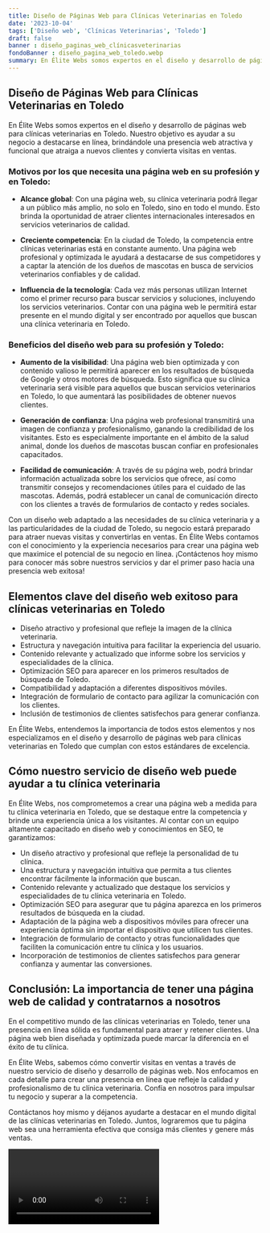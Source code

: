 ```yaml
---
title: Diseño de Páginas Web para Clínicas Veterinarias en Toledo
date: '2023-10-04'
tags: ['Diseño web', 'Clínicas Veterinarias', 'Toledo']
draft: false
banner : diseño_paginas_web_clínicasveterinarias
fondoBanner : diseño_pagina_web_toledo.webp
summary: En Élite Webs somos expertos en el diseño y desarrollo de páginas web para clínicas veterinarias en Toledo. Nuestro objetivo es ayudar a su negocio a destacarse en línea, brindándole una presencia web atractiva y funcional que atraiga a nuevos clientes y convierta visitas en ventas.
---
```


## Diseño de Páginas Web para Clínicas Veterinarias en Toledo

En Élite Webs somos expertos en el diseño y desarrollo de páginas web para clínicas veterinarias en Toledo. Nuestro objetivo es ayudar a su negocio a destacarse en línea, brindándole una presencia web atractiva y funcional que atraiga a nuevos clientes y convierta visitas en ventas.

### Motivos por los que necesita una página web en su profesión y en Toledo:

- **Alcance global**: Con una página web, su clínica veterinaria podrá llegar a un público más amplio, no solo en Toledo, sino en todo el mundo. Esto brinda la oportunidad de atraer clientes internacionales interesados en servicios veterinarios de calidad.

- **Creciente competencia**: En la ciudad de Toledo, la competencia entre clínicas veterinarias está en constante aumento. Una página web profesional y optimizada le ayudará a destacarse de sus competidores y a captar la atención de los dueños de mascotas en busca de servicios veterinarios confiables y de calidad.

- **Influencia de la tecnología**: Cada vez más personas utilizan Internet como el primer recurso para buscar servicios y soluciones, incluyendo los servicios veterinarios. Contar con una página web le permitirá estar presente en el mundo digital y ser encontrado por aquellos que buscan una clínica veterinaria en Toledo.

### Beneficios del diseño web para su profesión y Toledo:

- **Aumento de la visibilidad**: Una página web bien optimizada y con contenido valioso le permitirá aparecer en los resultados de búsqueda de Google y otros motores de búsqueda. Esto significa que su clínica veterinaria será visible para aquellos que buscan servicios veterinarios en Toledo, lo que aumentará las posibilidades de obtener nuevos clientes.

- **Generación de confianza**: Una página web profesional transmitirá una imagen de confianza y profesionalismo, ganando la credibilidad de los visitantes. Esto es especialmente importante en el ámbito de la salud animal, donde los dueños de mascotas buscan confiar en profesionales capacitados.

- **Facilidad de comunicación**: A través de su página web, podrá brindar información actualizada sobre los servicios que ofrece, así como transmitir consejos y recomendaciones útiles para el cuidado de las mascotas. Además, podrá establecer un canal de comunicación directo con los clientes a través de formularios de contacto y redes sociales.

Con un diseño web adaptado a las necesidades de su clínica veterinaria y a las particularidades de la ciudad de Toledo, su negocio estará preparado para atraer nuevas visitas y convertirlas en ventas. En Élite Webs contamos con el conocimiento y la experiencia necesarios para crear una página web que maximice el potencial de su negocio en línea. ¡Contáctenos hoy mismo para conocer más sobre nuestros servicios y dar el primer paso hacia una presencia web exitosa!

<GifSeo />

<Cta />

## Elementos clave del diseño web exitoso para clínicas veterinarias en Toledo

- Diseño atractivo y profesional que refleje la imagen de la clínica veterinaria.
- Estructura y navegación intuitiva para facilitar la experiencia del usuario.
- Contenido relevante y actualizado que informe sobre los servicios y especialidades de la clínica.
- Optimización SEO para aparecer en los primeros resultados de búsqueda de Toledo.
- Compatibilidad y adaptación a diferentes dispositivos móviles.
- Integración de formulario de contacto para agilizar la comunicación con los clientes.
- Inclusión de testimonios de clientes satisfechos para generar confianza.

En Élite Webs, entendemos la importancia de todos estos elementos y nos especializamos en el diseño y desarrollo de páginas web para clínicas veterinarias en Toledo que cumplan con estos estándares de excelencia.

## Cómo nuestro servicio de diseño web puede ayudar a tu clínica veterinaria

En Élite Webs, nos comprometemos a crear una página web a medida para tu clínica veterinaria en Toledo, que se destaque entre la competencia y brinde una experiencia única a los visitantes. Al contar con un equipo altamente capacitado en diseño web y conocimientos en SEO, te garantizamos:

- Un diseño atractivo y profesional que refleje la personalidad de tu clínica.
- Una estructura y navegación intuitiva que permita a tus clientes encontrar fácilmente la información que buscan.
- Contenido relevante y actualizado que destaque los servicios y especialidades de tu clínica veterinaria en Toledo.
- Optimización SEO para asegurar que tu página aparezca en los primeros resultados de búsqueda en la ciudad.
- Adaptación de la página web a dispositivos móviles para ofrecer una experiencia óptima sin importar el dispositivo que utilicen tus clientes.
- Integración de formulario de contacto y otras funcionalidades que faciliten la comunicación entre tu clínica y los usuarios.
- Incorporación de testimonios de clientes satisfechos para generar confianza y aumentar las conversiones.

## Conclusión: La importancia de tener una página web de calidad y contratarnos a nosotros

En el competitivo mundo de las clínicas veterinarias en Toledo, tener una presencia en línea sólida es fundamental para atraer y retener clientes. Una página web bien diseñada y optimizada puede marcar la diferencia en el éxito de tu clínica.

En Élite Webs, sabemos cómo convertir visitas en ventas a través de nuestro servicio de diseño y desarrollo de páginas web. Nos enfocamos en cada detalle para crear una presencia en línea que refleje la calidad y profesionalismo de tu clínica veterinaria. Confía en nosotros para impulsar tu negocio y superar a la competencia.

Contáctanos hoy mismo y déjanos ayudarte a destacar en el mundo digital de las clínicas veterinarias en Toledo. Juntos, lograremos que tu página web sea una herramienta efectiva que consiga más clientes y genere más ventas.

<Video />

<CtaBot job='Clínicas Veterinarias' city='Toledo'/>

<Gmaps query='Toledo+españa+maps' />